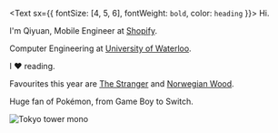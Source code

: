 <Text sx={{ fontSize: [4, 5, 6], fontWeight: `bold`, color: `heading` }}>
  Hi.
</Text>

I'm Qiyuan, Mobile Engineer at [Shopify](https://www.shopify.com/). 

Computer Engineering at [University of Waterloo](https://uwaterloo.ca/).

I ❤️ reading. 

Favourites this year are [The Stranger](https://www.goodreads.com/book/show/49552.The_Stranger) and [Norwegian Wood](https://www.goodreads.com/book/show/11297.Norwegian_Wood).

Huge fan of Pokémon, from Game Boy to Switch.

![Tokyo tower mono](https://live.staticflickr.com/7352/27165758291_b2c5f3272f_c.jpg)